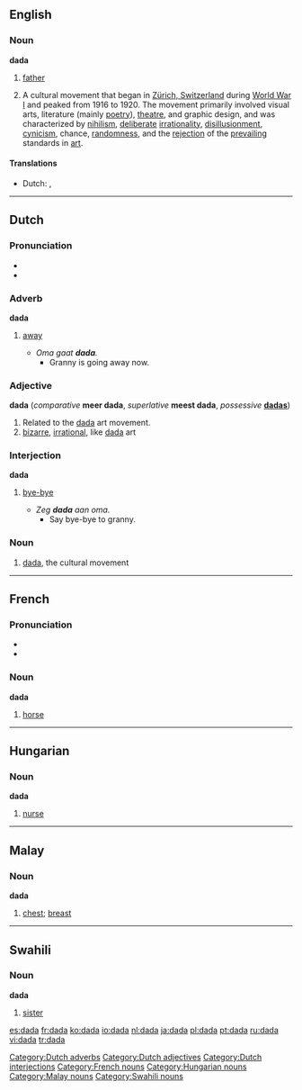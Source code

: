 {{wikipedia}}
==English==

===Noun===
'''dada'''

# {{child language}} [[father]]
# A cultural movement that began in [[w:Zürich, Switzerland|Zürich, Switzerland]] during [[w:World War I|World War I]] and peaked from 1916 to 1920. The movement primarily involved visual arts, literature (mainly [[poetry]]), [[theatre]], and graphic design, and was characterized by [[nihilism]], [[deliberate]] [[irrationality]], [[disillusionment]], [[cynicism]], chance, [[randomness]], and the [[rejection]] of the [[prevail]]ing standards in [[art]].

====Translations====
{{trans-top|cultural movement}}
*Dutch: {{t|nl|dadaïsme|n}}, {{t|nl|dada|n}}
{{trans-mid}}
{{trans-bottom}}

----

==Dutch==

===Pronunciation===
* {{IPA|/ˈdɑdɑ/}}
* {{rhymes|nl|dɑ}}

===Adverb===
'''dada'''

# {{context|child language}} [[away]]
#* ''Oma gaat '''dada'''.''
#** Granny is going away now.

[[Category:Dutch adverbs]]

===Adjective===
'''dada''' (''comparative'' '''meer dada''', ''superlative'' '''meest dada''', ''possessive'' '''[[dadas]]''')

# Related to the [[#English|dada]] art movement.
# [[bizarre]], [[irrational]], like [[#English|dada]] art

[[Category:Dutch adjectives]]

===Interjection===
'''dada'''

# {{child language}} [[bye-bye]]
#* ''Zeg '''dada''' aan oma.''
#** Say bye-bye to granny.

[[Category:Dutch interjections]]

===Noun===
{{nl-noun2|m|g2=f|g3=n|-|-}}

# [[#English|dada]], the cultural movement

----

==French==

===Pronunciation===
* {{IPA|/da.da/}}
* {{SAMPA|/da.da/}}

===Noun===
'''dada'''

# {{child language}} [[horse]]

[[Category:French nouns]]

----

==Hungarian==

===Noun===
'''dada'''

# [[nurse]]

[[Category:Hungarian nouns]]

----

==Malay==

===Noun===
'''dada'''

# [[chest]]; [[breast]]

[[Category:Malay nouns]]

----

==Swahili==

===Noun===
'''dada'''

# [[sister]]

[[Category:Swahili nouns]]

[[es:dada]]
[[fr:dada]]
[[ko:dada]]
[[io:dada]]
[[nl:dada]]
[[ja:dada]]
[[pl:dada]]
[[pt:dada]]
[[ru:dada]]
[[vi:dada]]
[[tr:dada]]